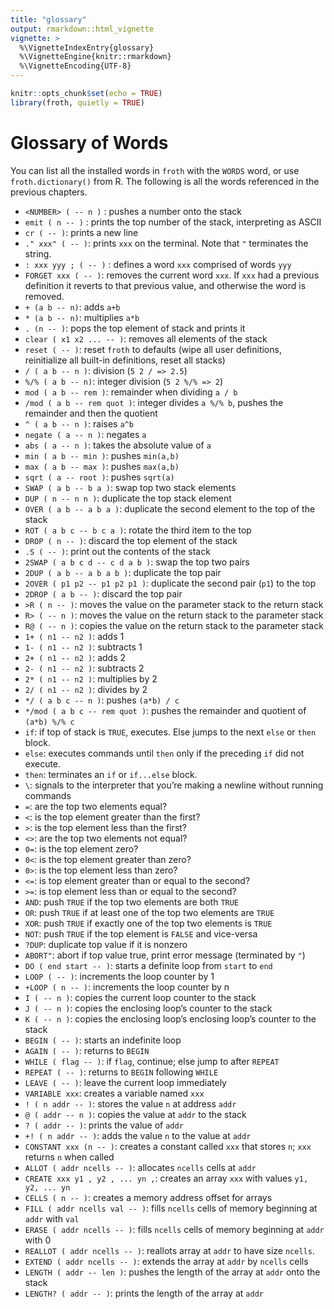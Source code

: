 ```yaml
---
title: "glossary"
output: rmarkdown::html_vignette
vignette: >
  %\VignetteIndexEntry{glossary}
  %\VignetteEngine{knitr::rmarkdown}
  %\VignetteEncoding{UTF-8}
---
```


```r
knitr::opts_chunk$set(echo = TRUE)
library(froth, quietly = TRUE)
```

# Glossary of Words
You can list all the installed words in `froth` with the `WORDS` word, or use `froth.dictionary()` from R. The following is all the words referenced in the previous chapters.

- `<NUMBER> ( -- n )` : pushes a number onto the stack
- `emit ( n -- )` : prints the top number of the stack, interpreting as ASCII
- `cr ( -- )`: prints a new line
- `." xxx" ( -- )`: prints `xxx` on the terminal. Note that `"` terminates the string.
- `: xxx yyy ; ( -- )` : defines a word `xxx` comprised of words `yyy`
- `FORGET xxx ( -- )`: removes the current word `xxx`. If `xxx` had a previous definition it reverts to that previous value, and otherwise the word is removed.
- `+ (a b -- n)`: adds `a+b`
- `* (a b -- n)`: multiplies `a*b`
- `. (n -- )`: pops the top element of stack and prints it
- `clear ( x1 x2 ... -- )`: removes all elements of the stack
- `reset ( -- )`: reset `froth` to defaults (wipe all user definitions, reinitialize all built-in definitions, reset all stacks)
- `/ ( a b -- n )`: division (`5 2 / => 2.5`)
- `%/% ( a b -- n)`: integer division (`5 2 %/% => 2`)
- `mod ( a b -- rem )`: remainder when dividing `a / b`
- `/mod ( a b -- rem quot )`: integer divides `a %/% b`, pushes the remainder and then the quotient
- `^ ( a b -- n )`: raises `a^b`
- `negate ( a -- n )`: negates `a`
- `abs ( a -- n )`: takes the absolute value of `a`
- `min ( a b -- min )`: pushes `min(a,b)`
- `max ( a b -- max )`: pushes `max(a,b)`
- `sqrt ( a -- root )`: pushes `sqrt(a)`
- `SWAP ( a b -- b a )`: swap top two stack elements
- `DUP ( n -- n n )`: duplicate the top stack element
- `OVER ( a b -- a b a )`: duplicate the second element to the top of the stack
- `ROT ( a b c -- b c a )`: rotate the third item to the top
- `DROP ( n -- )`: discard the top element of the stack
- `.S ( -- )`: print out the contents of the stack
- `2SWAP ( a b c d -- c d a b )`: swap the top two pairs
- `2DUP ( a b -- a b a b )`: duplicate the top pair
- `2OVER ( p1 p2 -- p1 p2 p1 )`: duplicate the second pair (`p1`) to the top
- `2DROP ( a b -- )`: discard the top pair
- `>R ( n -- )`: moves the value on the parameter stack to the return stack
- `R> ( -- n )`: moves the value on the return stack to the parameter stack
- `R@ ( -- n )`: copies the value on the return stack to the parameter stack
- `1+ ( n1 -- n2 )`: adds 1
- `1- ( n1 -- n2 )`: subtracts 1
- `2+ ( n1 -- n2 )`: adds 2
- `2- ( n1 -- n2 )`: subtracts 2
- `2* ( n1 -- n2 )`: multiplies by 2
- `2/ ( n1 -- n2 )`: divides by 2
- `*/ ( a b c -- n )`: pushes `(a*b) / c`
- `*/mod ( a b c -- rem quot )`: pushes the remainder and quotient of `(a*b) %/% c`
- `if`: if top of stack is `TRUE`, executes. Else jumps to the next `else` or `then` block.
- `else`: executes commands until `then` only if the preceding `if` did not execute.
- `then`: terminates an `if` or `if...else` block.
- `\`: signals to the interpreter that you're making a newline without running commands
- `=`: are the top two elements equal?
- `<`: is the top element greater than the first?
- `>`: is the top element less than the first?
- `<>`: are the top two elements not equal?
- `0=`: is the top element zero?
- `0<`: is the top element greater than zero?
- `0>`: is the top element less than zero?
- `<=`: is top element greater than or equal to the second?
- `>=`: is top element less than or equal to the second?
- `AND`: push `TRUE` if the top two elements are both `TRUE`
- `OR`: push `TRUE` if at least one of the top two elements are `TRUE`
- `XOR`: push `TRUE` if exactly one of the top two elements is `TRUE`
- `NOT`: push `TRUE` if the top element is `FALSE` and vice-versa
- `?DUP`: duplicate top value if it is nonzero
- `ABORT"`: abort if top value true, print error message (terminated by `"`)
- `DO ( end start -- )`: starts a definite loop from `start` to `end`
- `LOOP ( -- )`: increments the loop counter by 1
- `+LOOP ( n -- )`: increments the loop counter by n
- `I ( -- n )`: copies the current loop counter to the stack
- `J ( -- n )`: copies the enclosing loop's counter to the stack
- `K ( -- n )`: copies the enclosing loop's enclosing loop's counter to the stack
- `BEGIN ( -- )`: starts an indefinite loop
- `AGAIN ( -- )`: returns to `BEGIN`
- `WHILE ( flag -- )`: if `flag`, continue; else jump to after `REPEAT`
- `REPEAT ( -- )`: returns to `BEGIN` following `WHILE`
- `LEAVE ( -- )`: leave the current loop immediately
- `VARIABLE xxx`: creates a variable named `xxx`
- `! ( n addr -- )`: stores the value `n` at address `addr`
- `@ ( addr -- n )`: copies the value at `addr` to the stack
- `? ( addr -- )`: prints the value of `addr`
- `+! ( n addr -- )`: adds the value `n` to the value at `addr`
- `CONSTANT xxx (n -- )`: creates a constant called `xxx` that stores `n`; `xxx` returns `n` when called
- `ALLOT ( addr ncells -- )`: allocates `ncells` cells at `addr`
- `CREATE xxx y1 , y2 , ... yn ,`: creates an array `xxx` with values `y1, y2, ... yn`
- `CELLS ( n -- )`: creates a memory address offset for arrays
- `FILL ( addr ncells val -- )`: fills `ncells` cells of memory beginning at `addr` with `val`
- `ERASE ( addr ncells -- )`: fills `ncells` cells of memory beginning at `addr` with 0
- `REALLOT ( addr ncells -- )`: reallots array at `addr` to have size `ncells`.
- `EXTEND ( addr ncells -- )`: extends the array at `addr` by `ncells` cells
- `LENGTH ( addr -- len )`: pushes the length of the array at `addr` onto the stack
- `LENGTH? ( addr -- )`: prints the length of the array at `addr`
